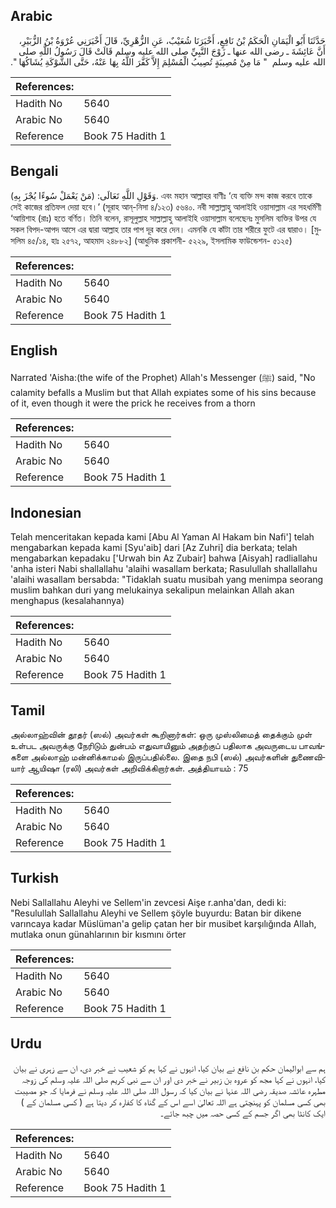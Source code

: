 ## Arabic


<div dir="rtl" lang="ar" style={{fontSize:'larger',backgroundColor:'#f8f9fa',padding:20}}>
حَدَّثَنَا أَبُو الْيَمَانِ الْحَكَمُ بْنُ نَافِعٍ، أَخْبَرَنَا شُعَيْبٌ، عَنِ الزُّهْرِيِّ، قَالَ أَخْبَرَنِي عُرْوَةُ بْنُ الزُّبَيْرِ، أَنَّ عَائِشَةَ ـ رضى الله عنها ـ زَوْجَ النَّبِيِّ صلى الله عليه وسلم قَالَتْ قَالَ رَسُولُ اللَّهِ صلى الله عليه وسلم ‏ "‏ مَا مِنْ مُصِيبَةٍ تُصِيبُ الْمُسْلِمَ إِلاَّ كَفَّرَ اللَّهُ بِهَا عَنْهُ، حَتَّى الشَّوْكَةِ يُشَاكُهَا ‏"‏‏.‏
</div>
<div style={{backgroundColor:'#f8f9fa',padding:20, marginBottom: 10}}><table> <thead> <tr> <th>References:</th> <th></th> </tr> </thead> <tbody><tr><td>Hadith No</td><td>5640</td></tr><tr><td>Arabic No</td><td>5640</td></tr><tr><td>Reference</td><td>Book 75 Hadith 1</td></tr></tbody></table></div>

## Bengali


<div dir="ltr" lang="bn" style={{fontSize:'larger',backgroundColor:'#f8f9fa',padding:20}}>
وَقَوْلِ اللَّهِ تَعَالَى: (مَنْ يَعْمَلْ سُوءًا يُجْزَ بِهِ). এবং মহান আল্লাহর বাণীঃ ‘যে ব্যক্তি মন্দ কাজ করবে তাকে সেই কাজের প্রতিফল দেয়া হবে।’ (সূরাহ আন্-নিসা ৪/১২৩) ৫৬৪০. নবী সাল্লাল্লাহু আলাইহি ওয়াসাল্লাম এর সহধর্মিণী ‘আয়িশাহ (রাঃ) হতে বর্ণিত। তিনি বলেন, রাসূলুল্লাহ সাল্লাল্লাহু আলাইহি ওয়াসাল্লাম বলেছেনঃ মুসলিম ব্যক্তির উপর যে সকল বিপদ-আপদ আসে এর দ্বারা আল্লাহ তার পাপ দূর করে দেন। এমনকি যে কাঁটা তার শরীরে ফুটে এর দ্বারাও। [মুসলিম ৪৫/১৪, হাঃ ২৫৭২, আহমাদ ২৪৮৮২] (আধুনিক প্রকাশনী- ৫২২৯, ইসলামিক ফাউন্ডেশন- ৫১২৫)
</div>
<div style={{backgroundColor:'#f8f9fa',padding:20, marginBottom: 10}}><table> <thead> <tr> <th>References:</th> <th></th> </tr> </thead> <tbody><tr><td>Hadith No</td><td>5640</td></tr><tr><td>Arabic No</td><td>5640</td></tr><tr><td>Reference</td><td>Book 75 Hadith 1</td></tr></tbody></table></div>

## English


<div dir="ltr" lang="en" style={{fontSize:'larger',backgroundColor:'#f8f9fa',padding:20}}>
Narrated 'Aisha:(the wife of the Prophet) Allah's Messenger (ﷺ) said, "No calamity befalls a Muslim but that Allah expiates some of his sins because of it, even though it were the prick he receives from a thorn
</div>
<div style={{backgroundColor:'#f8f9fa',padding:20, marginBottom: 10}}><table> <thead> <tr> <th>References:</th> <th></th> </tr> </thead> <tbody><tr><td>Hadith No</td><td>5640</td></tr><tr><td>Arabic No</td><td>5640</td></tr><tr><td>Reference</td><td>Book 75 Hadith 1</td></tr></tbody></table></div>

## Indonesian


<div dir="ltr" lang="id" style={{fontSize:'larger',backgroundColor:'#f8f9fa',padding:20}}>
Telah menceritakan kepada kami [Abu Al Yaman Al Hakam bin Nafi'] telah mengabarkan kepada kami [Syu'aib] dari [Az Zuhri] dia berkata; telah mengabarkan kepadaku ['Urwah bin Az Zubair] bahwa [Aisyah] radliallahu 'anha isteri Nabi shallallahu 'alaihi wasallam berkata; Rasulullah shallallahu 'alaihi wasallam bersabda: "Tidaklah suatu musibah yang menimpa seorang muslim bahkan duri yang melukainya sekalipun melainkan Allah akan menghapus (kesalahannya)
</div>
<div style={{backgroundColor:'#f8f9fa',padding:20, marginBottom: 10}}><table> <thead> <tr> <th>References:</th> <th></th> </tr> </thead> <tbody><tr><td>Hadith No</td><td>5640</td></tr><tr><td>Arabic No</td><td>5640</td></tr><tr><td>Reference</td><td>Book 75 Hadith 1</td></tr></tbody></table></div>

## Tamil


<div dir="ltr" lang="ta" style={{fontSize:'larger',backgroundColor:'#f8f9fa',padding:20}}>
அல்லாஹ்வின் தூதர் (ஸல்) அவர்கள் கூறினார்கள்: ஒரு முஸ்லிமைத் தைக்கும் முள் உள்பட அவருக்கு நேரிடும் துன்பம் எதுவாயினும் அதற்குப் பதிலாக அவருடைய பாவங்களை அல்லாஹ் மன்னிக்காமல் இருப்பதில்லை. இதை நபி (ஸல்) அவர்களின் துணைவியார் ஆயிஷா (ரலி) அவர்கள் அறிவிக்கிறார்கள். அத்தியாயம் : 75
</div>
<div style={{backgroundColor:'#f8f9fa',padding:20, marginBottom: 10}}><table> <thead> <tr> <th>References:</th> <th></th> </tr> </thead> <tbody><tr><td>Hadith No</td><td>5640</td></tr><tr><td>Arabic No</td><td>5640</td></tr><tr><td>Reference</td><td>Book 75 Hadith 1</td></tr></tbody></table></div>

## Turkish


<div dir="ltr" lang="tr" style={{fontSize:'larger',backgroundColor:'#f8f9fa',padding:20}}>
Nebi Sallallahu Aleyhi ve Sellem'in zevcesi Aişe r.anha'dan, dedi ki: "Resulullah Sallallahu Aleyhi ve Sellem şöyle buyurdu: Batan bir dikene varıncaya kadar Müslüman'a gelip çatan her bir musibet karşılığında Allah, mutlaka onun günahlarının bir kısmını örter
</div>
<div style={{backgroundColor:'#f8f9fa',padding:20, marginBottom: 10}}><table> <thead> <tr> <th>References:</th> <th></th> </tr> </thead> <tbody><tr><td>Hadith No</td><td>5640</td></tr><tr><td>Arabic No</td><td>5640</td></tr><tr><td>Reference</td><td>Book 75 Hadith 1</td></tr></tbody></table></div>

## Urdu


<div dir="rtl" lang="ur" style={{fontSize:'larger',backgroundColor:'#f8f9fa',padding:20}}>
ہم سے ابوالیمان حکم بن نافع نے بیان کیا، انہوں نے کہا ہم کو شعیب نے خبر دی، ان سے زہری نے بیان کیا، انہوں نے کہا مجھ کو عروہ بن زبیر نے خبر دی اور ان سے نبی کریم صلی اللہ علیہ وسلم کی زوجہ مطہرہ عائشہ صدیقہ رضی اللہ عنہا نے بیان کیا کہ رسول اللہ صلی اللہ علیہ وسلم نے فرمایا کہ جو مصیبت بھی کسی مسلمان کو پہنچتی ہے اللہ تعالیٰ اسے اس کے گناہ کا کفارہ کر دیتا ہے ( کسی مسلمان کے ) ایک کانٹا بھی اگر جسم کے کسی حصہ میں چبھ جائے۔
</div>
<div style={{backgroundColor:'#f8f9fa',padding:20, marginBottom: 10}}><table> <thead> <tr> <th>References:</th> <th></th> </tr> </thead> <tbody><tr><td>Hadith No</td><td>5640</td></tr><tr><td>Arabic No</td><td>5640</td></tr><tr><td>Reference</td><td>Book 75 Hadith 1</td></tr></tbody></table></div>